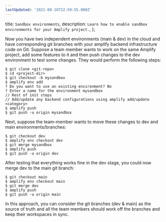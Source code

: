 ```yaml
---
lastUpdated: '2021-08-16T22:59:55.000Z'
---
```

  title: `Sandbox environments`,
  description: `Learn how to enable sandbox environments for your Amplify project.`,
};

Now you have two independent environments (main & dev) in the cloud and have corresponding git branches with your amplify backend infrastructure code on Git. Suppose a team member wants to work on the same Amplify project, add some features to it and then push changes to the dev environment to test some changes. They would perform the following steps:

```console
$ git clone <git-repo>
$ cd <project-dir>
$ git checkout -b mysandbox
$ amplify env add
? Do you want to use an existing environment? No
? Enter a name for the environment mysandbox
// Rest of init steps
// Add/update any backend configurations using amplify add/update <category>
$ amplify push
$ git push -u origin mysandbox
```

Next, suppose the team-member wants to move these changes to dev and main environments/branches:

```console
$ git checkout dev
$ amplify env checkout dev
$ git merge mysandbox
$ amplify push
$ git push -u origin dev
```

After testing that everything works fine in the dev stage, you could now merge dev to the main git branch:

```console
$ git checkout main
$ amplify env checkout main
$ git merge dev
$ amplify push
$ git push -u origin main
```

In this approach, you can consider the git branches (dev & main) as the source of truth and all the team members should work off the branches and keep their workspaces in sync.
